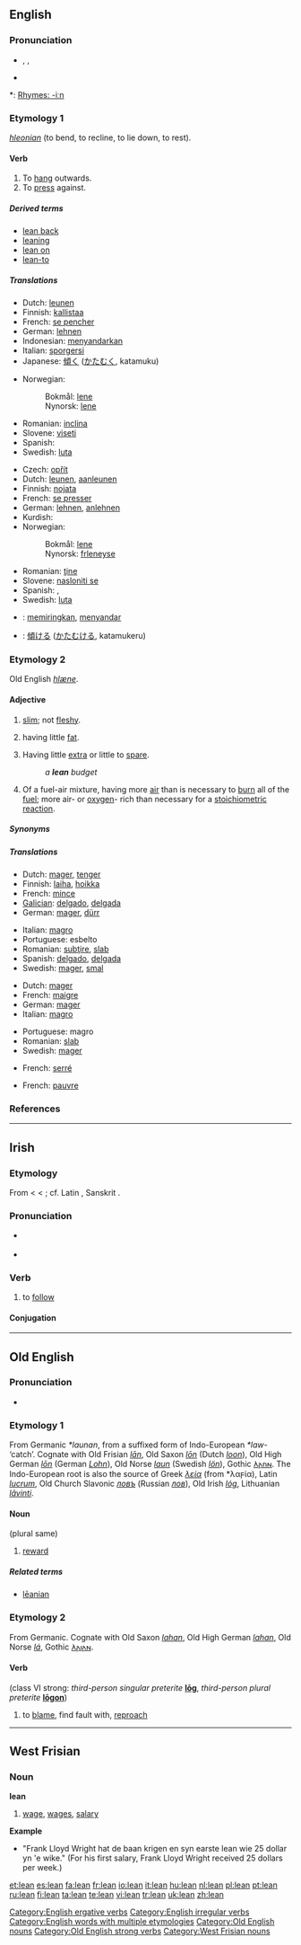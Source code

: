 {{wikipedia|dab=lean}}
==English==

===Pronunciation===
* {{enPR|lēn}}, {{IPA|/liːn/}}, {{SAMPA|/li:n/}}
* {{audio|en-us-lean.ogg|Audio (US)}}

*: [[Rhymes:English:-iːn|Rhymes: -iːn]]

===Etymology 1===
{{OE.}} ''[[hleonian]]'' (to bend, to recline, to lie down, to rest).

====Verb====
{{en-verb|leans|leaning|'''[[leant]]''' ''or'' '''[[leaned]]'''}}

# To [[hang]] outwards.
# To [[press]] against.

=====Derived terms=====
* [[lean back]]
* [[leaning]]
* [[lean on]]
* [[lean-to]]

=====Translations=====
{{trans-top|to hang outwards}}
* Dutch: [[leunen]]
* Finnish: [[kallistaa]]
* French: [[pencher|se pencher]]
* German: [[lehnen]]
* Indonesian: [[sandar|menyandarkan]]
* Italian: [[sporgersi]]
* Japanese: [[傾く]] ([[かたむく]], katamuku)
{{trans-mid}}
* Norwegian:
*: Bokmål: [[lene]]
*: Nynorsk: [[lene]]
* Romanian: [[inclina]]
* Slovene: [[viseti]]
* Spanish: {{t|es|declinarse}}
* Swedish: [[luta#Swedish|luta]]
{{trans-bottom}}

{{trans-top|to press against}}
* Czech: [[opřít]]
* Dutch: [[leunen]], [[aanleunen]]
* Finnish: [[nojata]]
* French: [[presser|se presser]]
* German: [[lehnen]], [[anlehnen]]
* Kurdish: {{KUchar|[[پاڵدانه‌وه‌]]}}
* Norwegian:
*: Bokmål: [[lene]]
*: Nynorsk: [[frleneyse]]
{{trans-mid}}
* Romanian: [[ţine]]
* Slovene: [[nasloniti se]]
* Spanish: {{t|es|apoyarse}}, {{t|es|arrimar}}
* Swedish: [[luta#Swedish|luta]]
{{trans-bottom}}

{{checktrans-top}}
* {{ttbc|Indonesian}}: [[miring|memiringkan]], [[sandar|menyandar]]
* {{ttbc|Japanese}}: [[傾ける]] ([[かたむける]], katamukeru)
{{trans-bottom}}

===Etymology 2===
Old English ''[[hlæne]]''.

====Adjective====
{{en-adj|lean|er}}

# {{context|of a person}} [[slim]]; not [[fleshy]].
# {{context|of meat}} having little [[fat]].
# Having little [[extra]] or little to [[spare]].
#: ''a '''lean''' budget''
# Of a fuel-air mixture, having more [[air]] than is necessary to [[burn]] all of the [[fuel]]; more air- or [[oxygen]]- rich than necessary for a [[stoichiometric]] [[reaction]].

=====Synonyms=====
{{ws_refer|thin|skinny}}

=====Translations=====
{{trans-top|being slim and muscular}}
* Dutch: [[mager]], [[tenger]]
* Finnish: [[laiha]], [[hoikka]]
* French: [[mince]]
* [[Galician]]: [[delgado]], [[delgada]]
* German: [[mager]], [[dürr]]
{{trans-mid}}
* Italian: [[magro]]
* Portuguese: esbelto
* Romanian: [[subţire]], [[slab]]
* Spanish: [[delgado]], [[delgada]]
* Swedish: [[mager#Swedish|mager]], [[smal#Swedish|smal]]
{{trans-bottom}}

{{trans-top|of meat, having little fat}}
* Dutch: [[mager]]
* French: [[maigre]]
* German: [[mager]]
* Italian: [[magro]]
{{trans-mid}}
* Portuguese: magro
* Romanian: [[slab]]
* Swedish: [[mager#Swedish|mager]]
{{trans-bottom}}

{{trans-top|having little extra or little to spare}}
* French: [[serré]]
{{trans-mid}}
{{trans-bottom}}

{{trans-top|having more air than necessary to burn all the fuel}}
* French: [[pauvre]]
{{trans-mid}}
{{trans-bottom}}

===References===
{{R:Century 1911}}
{{R:Webster 1913}}

[[Category:English ergative verbs]]
[[Category:English irregular verbs]]
[[Category:English words with multiple etymologies]]

----

==Irish==

===Etymology===
From {{OIr.|ga}} {{term|lenaid||stays, sticks (to), follows}} < {{proto|Celtic|''linā-''|stick|lang=ga}} < {{proto|Indo-European|''(s)lei-''|slimy|lang=ga}}; cf. Latin {{term|lino|linō|anoint}}, Sanskrit {{term|लिनाति||sticks, stays|tr=lināti|sc=Deva}}.

===Pronunciation===
* {{a|Munster}} {{IPA|lang=ga|[lʲan̪ˠ]}}
* {{a|Connacht, Ulster}} {{IPA|lang=ga|[l̠ʲanˠ]|[l̠ʲan̪ˠ]}}

===Verb===
{{ga-verb}}

# to [[follow]]

====Conjugation====
{{ga-verb-conj 1a|l|ea|n|q=broad|vn=leanúint}}

----

==Old English==

===Pronunciation===
* {{IPA|/ˈlæːɑn/}}

===Etymology 1===
From Germanic ''*launan'', from a suffixed form of Indo-European ''*law-'' ‘catch’. Cognate with Old Frisian ''[[lan|lān]]'', Old Saxon ''[[lon|lōn]]'' (Dutch ''[[loon#Dutch|loon]]''), Old High German ''[[lon|lōn]]'' (German ''[[Lohn]]''), Old Norse ''[[laun]]'' (Swedish ''[[lön]]''), Gothic [[𐌻𐌰𐌿𐌽]]. The Indo-European root is also the source of Greek ''[[λεία]]'' (from *λαϝία), Latin ''[[lucrum]]'', Old Church Slavonic ''[[ловъ]]'' (Russian ''[[лов]]''), Old Irish ''[[lóg]]'', Lithuanian ''[[lãvinti]]''.

====Noun====
{{Latinx|'''lēan'''}} {{n}} (plural same)

# [[reward]]

=====Related terms=====
* [[leanian|lēanian]]

===Etymology 2===
From Germanic.  Cognate with Old Saxon ''[[lahan]]'', Old High German ''[[lahan]]'', Old Norse ''[[lá]]'', Gothic [[𐌻𐌰𐌹𐌰𐌽]].

====Verb====
{{Latinx|'''lēan'''}} (class VI strong: ''third-person singular preterite'' '''[[log#Old English|lōg]]''', ''third-person plural preterite'' '''[[logon|lōgon]]''')

# {{transitive}} to [[blame]], find fault with, [[reproach]]

[[Category:Old English nouns]]
[[Category:Old English strong verbs]]

----

==West Frisian==

===Noun===
'''lean''' {{c}}

# [[wage]], [[wages]], [[salary]]

'''Example'''
* "Frank Lloyd Wright hat de baan krigen en syn earste lean wie 25 dollar yn 'e wike." (For his first salary, Frank Lloyd Wright received 25 dollars per week.)

[[Category:West Frisian nouns]]

[[et:lean]]
[[es:lean]]
[[fa:lean]]
[[fr:lean]]
[[io:lean]]
[[it:lean]]
[[hu:lean]]
[[nl:lean]]
[[pl:lean]]
[[pt:lean]]
[[ru:lean]]
[[fi:lean]]
[[ta:lean]]
[[te:lean]]
[[vi:lean]]
[[tr:lean]]
[[uk:lean]]
[[zh:lean]]